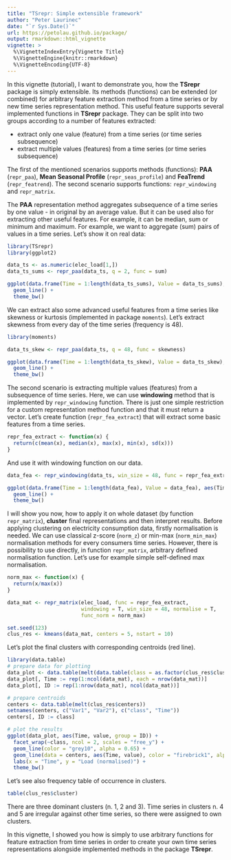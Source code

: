 ```yaml
---
title: "TSrepr: Simple extensible framework"
author: "Peter Laurinec"
date: "`r Sys.Date()`"
url: https://petolau.github.io/package/
output: rmarkdown::html_vignette
vignette: >
  %\VignetteIndexEntry{Vignette Title}
  %\VignetteEngine{knitr::rmarkdown}
  %\VignetteEncoding{UTF-8}
---
```


In this vignette (tutorial), I want to demonstrate you, how the **TSrepr** package is simply extensible. Its methods (functions) can be extended (or combined) for arbitrary feature extraction method from a time series or by new time series representation method.
This useful feature supports several implemented functions in **TSrepr** package.
They can be split into two groups according to a number of features extracted:

 * extract only one value (feature) from a time series (or time series subsequence)
 * extract multiple values (features) from a time series (or time series subsequence)

The first of the mentioned scenarios supports methods (functions): **PAA** (`repr_paa`), **Mean Seasonal Profile** (`repr_seas_profile`) and **FeaTrend** (`repr_featrend`).
The second scenario supports functions: `repr_windowing` and `repr_matrix`. 

The **PAA** representation method aggregates subsequence of a time series by one value - in original by an average value. But it can be used also for extracting other useful features. For example, it can be median, sum or minimum and maximum.
For example, we want to aggregate (sum) pairs of values in a time series. Let's show it on real data:
```r
library(TSrepr)
library(ggplot2)

data_ts <- as.numeric(elec_load[1,])
data_ts_sums <- repr_paa(data_ts, q = 2, func = sum)

ggplot(data.frame(Time = 1:length(data_ts_sums), Value = data_ts_sums), aes(Time, Value)) +
  geom_line() +
  theme_bw()
```

We can extract also some advanced useful features from a time series like skewness or kurtosis (implemented in package `moments`). Let's extract skewness from every day of the time series (frequency is 48).
```r
library(moments)

data_ts_skew <- repr_paa(data_ts, q = 48, func = skewness)

ggplot(data.frame(Time = 1:length(data_ts_skew), Value = data_ts_skew), aes(Time, Value)) +
  geom_line() +
  theme_bw()
```

The second scenario is extracting multiple values (features) from a subsequence of time series. Here, we can use **windowing** method that is implemented by `repr_windowing` function. There is just one simple restriction for a custom representation method function and that it must return a vector.
Let's create function (`repr_fea_extract`) that will extract some basic features from a time series.
```r
repr_fea_extract <- function(x) {
  return(c(mean(x), median(x), max(x), min(x), sd(x)))
}
```

And use it with windowing function on our data.
```r
data_fea <- repr_windowing(data_ts, win_size = 48, func = repr_fea_extract)

ggplot(data.frame(Time = 1:length(data_fea), Value = data_fea), aes(Time, Value)) +
  geom_line() +
  theme_bw()
```

I will show you now, how to apply it on whole dataset (by function `repr_matrix`), **cluster** final representations and then interpret results. Before applying clustering on electricity consumption data, firstly normalisation is needed. We can use classical z-score (`norm_z`) or min-max (`norm_min_max`) normalisation methods for every consumers time series. However, there is possibility to use directly, in function `repr_matrix`, arbitrary defined normalisation function. Let's use for example simple self-defined max normalisation.
```r
norm_max <- function(x) {
  return(x/max(x))
}
```

```r
data_mat <- repr_matrix(elec_load, func = repr_fea_extract,
                        windowing = T, win_size = 48, normalise = T,
                        func_norm = norm_max)

set.seed(123)
clus_res <- kmeans(data_mat, centers = 5, nstart = 10)
```

Let's plot the final clusters with corresponding centroids (red line).
```r
library(data.table)
# prepare data for plotting
data_plot <- data.table(melt(data.table(class = as.factor(clus_res$cluster), data_mat)))
data_plot[, Time := rep(1:ncol(data_mat), each = nrow(data_mat))]
data_plot[, ID := rep(1:nrow(data_mat), ncol(data_mat))]

# prepare centroids
centers <- data.table(melt(clus_res$centers))
setnames(centers, c("Var1", "Var2"), c("class", "Time"))
centers[, ID := class]

# plot the results
ggplot(data_plot, aes(Time, value, group = ID)) + 
  facet_wrap(~class, ncol = 2, scales = "free_y") +
  geom_line(color = "grey10", alpha = 0.65) +
  geom_line(data = centers, aes(Time, value), color = "firebrick1", alpha = 0.80, size = 1.2) +
  labs(x = "Time", y = "Load (normalised)") + 
  theme_bw()
```

Let's see also frequency table of occurrence in clusters.
```r
table(clus_res$cluster)
```

There are three dominant clusters (n. 1, 2 and 3). Time series in clusters n. 4 and 5 are irregular against other time series, so there were assigned to own clusters.

In this vignette, I showed you how is simply to use arbitrary functions for feature extraction from time series in order to create your own time series representations alongside implemented methods in the package **TSrepr**.
